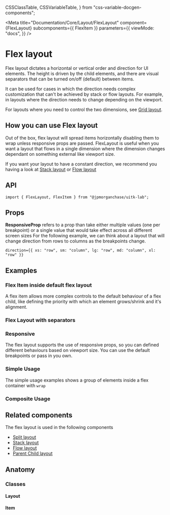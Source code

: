   CSSClassTable,
  CSSVariableTable,
} from "css-variable-docgen-components";

<Meta
  title="Documentation/Core/Layout/FlexLayout"
  component={FlexLayout}
  subcomponents={{ FlexItem }}
  parameters={{
    viewMode: "docs",
  }}
/>

# Flex layout

Flex layout dictates a horizontal or vertical order and direction for UI elements.
The height is driven by the child elements, and there are visual separators that can be turned on/off (default) between items.

It can be used for cases in which the direction needs complex customization that can't be achieved by stack or flow layouts.
For example, in layouts where the direction needs to change depending on the viewport.

For layouts where you need to control the two dimensions, see [Grid layout](?path=/docs/layout-docs-lab-gridlayout--page).

<Canvas>
  <Story id="core-layout-flexlayout--default-flex-layout" />
</Canvas>

## How you can use Flex layout

Out of the box, flex layout will spread items horizontally disabling them to wrap unless responsive props are passed.
FlexLayout is useful when you want a layout that flows in a single dimension where the dimension changes dependant on something external like viewport size.

If you want your layout to have a constant direction, we recommend you having a look at [Stack layout](?path=/docs/layout-docs-lab-stacklayout--page) or [Flow layout](?path=/docs/layout-docs-lab-flowlayout--page)

## API

```
import { FlexLayout, FlexItem } from "@jpmorganchase/uitk-lab";
```

## Props

**ResponsiveProp** refers to a prop than take either multiple values (one per breakpoint) or a single value that would take effect across all different screen sizes
For the following example, we can think about a layout that will change direction from rows to columns as the breakpoints change.

```
direction={{ xs: "row", sm: "column", lg: "row", md: "column", xl: "row" }}
```

<ArgsTable of={FlexLayout} />

## Examples

### Flex Item inside default flex layout

A flex item allows more complex controls to the default behaviour of a flex child, like defining the priority with which an element grows/shrink and it's alignment.

<Canvas>
  <Story id="core-layout-flexlayout-flexitem--flex-item-wrapper" />
</Canvas>

### Flex Layout with separators

<Canvas>
  <Story id="core-layout-flexlayout--flex-layout-with-separators" />
</Canvas>

### Responsive

The flex layout supports the use of responsive props, so you can defined different behaviours based on viewport size.
You can use the default breakpoints or pass in you own.

<Canvas>
  <Story id="core-layout-flexlayout--toolkit-flex-layout-responsive" />
</Canvas>

### Simple Usage

The simple usage examples shows a group of elements inside a flex container with `wrap`

<Canvas>
  <Story id="core-layout-flexlayout--flex-layout-simple-usage" />
</Canvas>

### Composite Usage

<Canvas>
  <Story id="core-layout-flexlayout--flex-layout-composite" />
</Canvas>

## Related components

The flex layout is used in the following components

- [Split layout](?path=/docs/layout-docs-lab-splitlayout--page)
- [Stack layout](?path=/docs/layout-docs-core-stacklayout--page)
- [Flow layout](?path=/docs/layout-docs-core-flowlayout--page)
- [Parent Child layout](?path=/docs/layout-docs-lab-parentchildlayout--page)

## Anatomy

<Canvas>
  <ComponentAnatomy showControls={false}>
    <FlexLayout style={{ border: "dashed 1px black", padding: "1rem" }}>
      <FlexItem style={{ border: "dashed 1px black", padding: "1rem" }} />
    </FlexLayout>
  </ComponentAnatomy>
</Canvas>

### Classes

#### Layout

<CSSClassTable of={FlexLayout} />

#### Item

<CSSClassTable of={FlexItem} />
